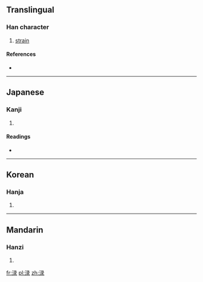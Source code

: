 {{also|淥}}
==Translingual==

===Han character===
{{Han char|rn=85|rad=水|as=08|sn=11|four=|canj=水弓一水 (ENME)}}

# [[strain]]

====References====
* {{Han ref|kx=0633.371|hdz=31664.030|uh=6E0C|ud=28172}}

----

==Japanese==

===Kanji===
{{ja-kanji|grade=|rs=水08}}

# {{defn|Japanese|sort=水08}}

====Readings====
* {{ja-readings|on=[[ろく]] (roku), [[りょく]] (ryoku)|kun=[[こす]] (kosu)}}

----

==Korean==

===Hanja===
{{ko-hanja|hangeul=록>녹|eumhun=|rv=rok>nok|mr=rok>nok|y=lok>nok}}

# {{defn|Korean|sort=水08}}

----

==Mandarin==

===Hanzi===
{{cmn-hanzi|tra=淥|pin=[[lù]] ([[lu4]])|wg=lu<sup>4</sup>}}

# {{defn|Mandarin|sort=水08}}

[[fr:渌]]
[[pl:渌]]
[[zh:渌]]
